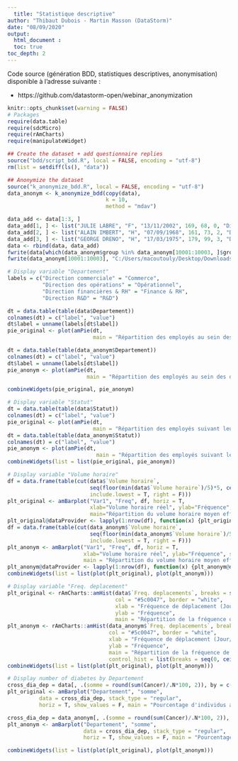 ```yaml
---
  title: "Statistique descriptive"
author: "Thibaut Dubois - Martin Masson (DataStorm)"
date: "08/09/2020"
output: 
  html_document :
  toc: true
toc_depth: 2
---
```


Code source (génération BDD, statistiques descriptives, anonymisation) disponible à l'adresse suivante :

- https://github.com/datastorm-open/webinar_anonymization 

```r
knitr::opts_chunk$set(warning = FALSE)
# Packages
require(data.table)
require(sdcMicro)
require(rAmCharts)
require(manipulateWidget)

## Create the dataset + add questionnaire replies
source("bdd/script_bdd.R", local = FALSE, encoding = "utf-8")
rm(list = setdiff(ls(), "data"))

## Anonymize the dataset
source("k_anonymize_bdd.R", local = FALSE, encoding = "utf-8")
data_anonym <- k_anonymize_bdd(copy(data),
                               k = 10,
                               method = "mdav")

data_add <- data[1:3, ]
data_add[1, ] <- list("JULIE LABRE", "F", "13/11/2002", 169, 68, 0, "Direction R&D", "Stagiaire/alternant", 0, 35, F, F, F, F, F, F, F, NA, NA)
data_add[2, ] <- list("ALAIN IMBERT", "H", "07/09/1968", 161, 73, 2, "Direction des opérations", "Cadre", 12, 40, T, T, T, T, T, T, T, NA, NA)
data_add[3, ] <- list("GEORGE DRENO", "H", "17/03/1975", 179, 99, 3, "Direction commerciale", "Technicien", 2, 40, T, F, T, T, T, F, F, NA, NA)
data <- rbind(data, data_add)
fwrite(data[which(data_anonym$group %in% data_anonym[10001:10003, ]$group)[order(data_anonym$group[data_anonym$group %in% data_anonym[10001:10003, ]$group])]], "C:/Users/macoutouly/Desktop/Downloads/data_group_q.csv")
fwrite(data_anonym[10001:10003], "C:/Users/macoutouly/Desktop/Downloads/data_anonym_q.csv")
```

```r
# Display variable "Departement"
labels = c("Direction commerciale" = "Commerce",
           "Direction des opérations" = "Opérationnel",
           "Direction financières & RH" = "Finance & RH",
           "Direction R&D" = "R&D")

dt = data.table(table(data$Departement))
colnames(dt) = c("label", "value")
dt$label = unname(labels[dt$label])
pie_original <- plot(amPie(dt,
                           main = "Répartition des employés au sein des départements avant anonymisation"))

dt = data.table(table(data_anonym$Departement))
colnames(dt) = c("label", "value")
dt$label = unname(labels[dt$label])
pie_anonym <- plot(amPie(dt,
                         main = "Répartition des employés au sein des départements après anonymisation"))

combineWidgets(pie_original, pie_anonym)
```

```r
# Display variable "Statut"
dt = data.table(table(data$Statut))
colnames(dt) = c("label", "value")
pie_original <- plot(amPie(dt,
                           main = "Répartition des employés suivant leur statut avant anonymisation"))
dt = data.table(table(data_anonym$Statut))
colnames(dt) = c("label", "value")
pie_anonym <- plot(amPie(dt,
                            main = "Répartition des employés suivant leur statut après anonymisation"))
combineWidgets(list = list(pie_original, pie_anonym))
```

```r
# Display variable "Volume horaire"
df = data.frame(table(cut(data$`Volume horaire`,
                          seq(floor(min(data$`Volume horaire`)/5)*5, ceiling(max(data$`Volume horaire`)/5)*5, 5),
                          include.lowest = T, right = F)))
plt_original <- amBarplot("Var1", "Freq", df, horiz = T,
                          xlab="Volume horaire réel", ylab="Fréquence", show_values = T,
                          main="Répartition du volume horaire moyen effectué avant anonymisation")
plt_original@dataProvider <- lapply(1:nrow(df), function(x) {plt_original@dataProvider[[x]]$color <- colorRampPalette(c("#edd7e8", "#5c0047"))(nrow(df))[x] ; plt_original@dataProvider[[x]]})
df = data.frame(table(cut(data_anonym$`Volume horaire`,
                          seq(floor(min(data_anonym$`Volume horaire`)/5)*5, ceiling(max(data_anonym$`Volume horaire`)/5)*5, 5),
                          include.lowest = T, right = F)))
plt_anonym <- amBarplot("Var1", "Freq", df, horiz = T,
                        xlab="Volume horaire réel", ylab="Fréquence", show_values = T,
                        main = "Répartition du volume horaire moyen effectué après anonymisation")
plt_anonym@dataProvider <- lapply(1:nrow(df), function(x) {plt_anonym@dataProvider[[x]]$color <- colorRampPalette(c("#edd7e8", "#5c0047"))(nrow(df))[x] ; plt_anonym@dataProvider[[x]]})
combineWidgets(list = list(plot(plt_original), plot(plt_anonym)))
```

```r
# Display variable "Freq. deplacement"
plt_original <- rAmCharts::amHist(data$`Freq. deplacements`, breaks = seq(0, ceiling(max(data$`Freq. deplacements`)/5)*5, 5),
                                  col = "#5c0047", border = "white",
                                  xlab = "Fréquence de déplacement (Jour/An)",
                                  ylab = "Fréquence",
                                  main = "Répartition de la fréquence de déplacement avant anonymisation")
plt_anonym <- rAmCharts::amHist(data_anonym$`Freq. deplacements`, breaks = seq(0, ceiling(max(data$`Freq. deplacements`)/5)*5, 5),
                                col = "#5c0047", border = "white",
                                xlab = "Fréquence de déplacement (Jour/An)",
                                ylab = "Fréquence", 
                                main = "Répartition de la fréquence de déplacement après anonymisation",
                                control_hist = list(breaks = seq(0, ceiling(max(data$`Freq. deplacements`)/5)*5, 5)))
combineWidgets(list = list(plot(plt_original), plot(plt_anonym)))
```

```r
# Display number of diabetes by Departement
cross_dia_dep = data[, .(somme = round(sum(Cancer)/.N*100, 2)), by = c("Departement")]
plt_original <- amBarplot("Departement", "somme", 
          data = cross_dia_dep, stack_type = "regular",
          horiz = T, show_values = F, main = "Pourcentage d'individus ayant contracté un cancer par département, avant anonymisation")

cross_dia_dep = data_anonym[, .(somme = round(sum(Cancer)/.N*100, 2)), by = c("Departement")]
plt_anonym <- amBarplot("Departement", "somme", 
                        data = cross_dia_dep, stack_type = "regular",
                        horiz = T, show_values = F, main = "Pourcentage d'individus ayant contracté un cancer par département, après k-anonymisation")

combineWidgets(list = list(plot(plt_original), plot(plt_anonym)))
```